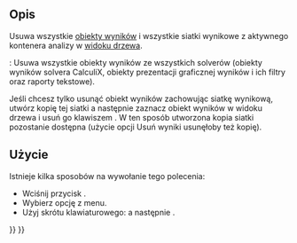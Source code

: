 <languages/>

{{Docnav
|[[FEM_SolverRun/pl|Uruchom solver]]
|[[FEM_ResultShow/pl|Pokaż wyniki]]
|[[FEM_Workbench/pl|środowisko pracy MES]]
|IconL=FEM_SolverRun.svg
|IconR=FEM_ResultShow.svg
|IconC=Workbench_FEM.svg
}}

{{GuiCommand/pl
|Name=FEM ResultsPurge
|Name/pl=Usuń wyniki
|MenuLocation=Wyniki → Usuń wyniki
|Workbenches=[[FEM_Workbench/pl|MES]]
|Shortcut={{KEY|R}} {{KEY|P}}
|SeeAlso=[[FEM_tutorial/pl|Poradnik MES]]
}}

<span id="Description"></span>
==Opis==

Usuwa wszystkie [[FEM_ResultShow/pl|obiekty wyników]] i wszystkie siatki wynikowe z aktywnego kontenera analizy w [[Tree_view/pl|widoku drzewa]].

{{VersionPlus/pl|1.1}}: Usuwa wszystkie obiekty wyników ze wszystkich solverów (obiekty wyników solvera CalculiX, obiekty prezentacji graficznej wyników i ich filtry oraz raporty tekstowe).

Jeśli chcesz tylko usunąć obiekt wyników zachowując siatkę wynikową, utwórz kopię tej siatki a następnie zaznacz obiekt wyników w widoku drzewa i usuń go klawiszem {{KEY|Del}}. W ten sposób utworzona kopia siatki pozostanie dostępna (użycie opcji Usuń wyniki usunęłoby też kopię).

<span id="Usage"></span>
==Użycie==

Istnieje kilka sposobów na wywołanie tego polecenia:
* Wciśnij przycisk {{Button|[[Image:FEM_ResultsPurge.svg|16px]] [[FEM_ResultsPurge/pl|Usuń wyniki]]}}.
* Wybierz opcję {{MenuCommand|Wyniki → [[Image:FEM_ResultsPurge.svg|16px]] Usuń wyniki}} z menu.
* Użyj skrótu klawiaturowego: {{KEY|R}} a następnie {{KEY|P}}.


{{Docnav
|[[FEM_SolverRun/pl|Uruchom solver]]
|[[FEM_ResultShow/pl|Pokaż wyniki]]
|[[FEM_Workbench/pl|środowisko pracy MES]]
|IconL=FEM_SolverRun.svg
|IconR=FEM_ResultShow.svg
|IconC=Workbench_FEM.svg
}}

{{FEM Tools navi{{#translation:}}}}
{{Userdocnavi{{#translation:}}}}
{{clear}}